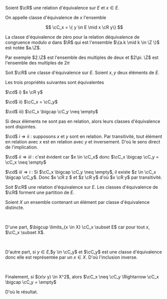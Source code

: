 

<Item type='definition' titre="classes d'équivalence">

Soient $\cR$ une relation d'équivalence sur $E$ et $x \in E$.

On appelle classe d'équivalence de $x$ l'ensemble 

$$
\cC_x = \{ y \in E \mid x \cR y\}
$$ 
</Item>

<Remarque titre=''>

La classe d'équivalence de zéro pour la relation déquivalence de congruence modulo $a$ dans $\R$ qui est l'ensemble $\{a.k \mid k \in \Z \}$ est notée $a.\Z$. 

Par exemple $2.\Z$ est l'ensemble des multiples de deux et $2\pi. \Z$ est l'ensemble des multiples de $2\pi$
</Remarque>

<Item type='proposition' titre="propriété sur la classe d'équivalence">

Soit $\cR$ une classe d'équivalence sur $E$. Soient $x,y$ deux éléments de $E$. 

Les trois propriétés suivantes sont équivalentes

$\cd$ i\) $x \cR y$

$\cd$ ii\) $\cC_x = \cC_y$ 

$\cd$ iii\) $\cC_x \bigcap \cC_y \neq \empty$


Si deux éléments ne sont pas en relation, alors leurs classes d'équivalence sont disjointes.
</Item>

<Hideable type='démonstration' titre=''>

$\cd$ $i \Rightarrow ii$ : supposons $x$ et $y$ sont en relation. Par transitivité, tout élément en relation avec $x$ est en relation avec $y$ et inversement. D'où le sens direct de l'implication.

$\cd$ $ii \Rightarrow iii$  : c'est évident car $x \in \cC_x$ donc $\cC_x \bigcap \cC_y = \cC_x \neq \empty$

$\cd$ $iii \Rightarrow i$ : Si $\cC_x \bigcap \cC_y \neq \empty$, il existe $z \in \cC_x \bigcap \cC_y$. Donc $x \cR z $ et $z \cR y$ d'où $x \cR y$ par transitivité.

</Hideable>

<Item type='proposition' titre="partition par ensembles d'équivalence">

Soit $\cR$ une relation d'équivalence sur $E$. Les classes d'équivalence de $\cR$ forment une partition de $E$. 
</Item>

<Hideable type='démonstration' titre=''>

Soient $X$ un ensemble contenant un élément par classe d'équivalence distincte. 

<br/>

D'une part, $\bigcup \limits_{x \in X} \cC_x \subset E$ car pour tout $x$, $\cC_x \subset X$.

<br/>

D'autre part, si $y \in E$,$y \in \cC_y$ et $\cC_y$ est une classe d'équivalence donc elle est représentée par un $x \in X$. D'où l'inclusion inverse.

<br/>

Finalement, si $(x\v y) \in X^2$, alors $\cC_x \neq \cC_y \Rightarrow \cC_x \bigcap \cC_y = \empty$ 

D'où le résultat.
</Hideable>